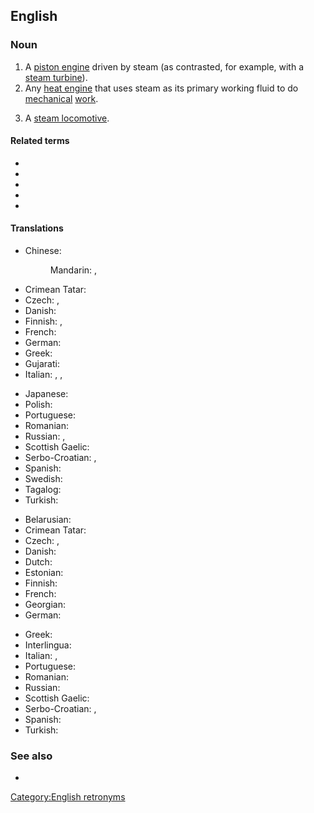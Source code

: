 {{also|steam-engine}}
==English==

===Noun===
{{en-noun}}

# A [[piston engine]] driven by steam (as contrasted, for example, with a [[steam turbine]]).
# Any [[heat engine]] that uses steam as its primary working fluid to do [[mechanical]] [[work]].
# {{lb|en|British}} A [[steam locomotive]].

====Related terms====
* {{l|en|steam power}}
* {{l|en|steam tractor}}
* {{l|en|steam locomotive}}
* {{l|en|steam shovel}}
* {{l|en|steam roller}}

====Translations====
{{trans-top|piston engine driven by steam}}
* Chinese:
*: Mandarin: {{t+|cmn|蒸汽機|sc=Hani}}, {{t+|cmn|蒸汽机|tr=zhēngqìjī|sc=Hani}}
* Crimean Tatar: {{t|crh|buv köçürici}}
* Czech: {{t+|cs|parní stroj|m}}, {{t|cs|parostroj|m}}
* Danish: {{t|da|dampmaskine|c}}
* Finnish: {{t+|fi|höyrykone}}, {{t|fi|mäntähöyrykone}}
* French: {{t+|fr|machine à vapeur|f}}
* German: {{t+|de|Dampfmaschine|f}}
* Greek: {{t+|el|ατμομηχανή|f}}
* Gujarati: {{t|gu|વરાળયંત્ર}}
* Italian: {{t+|it|motore a vapore|m}}, {{t+|it|motrice|f}}, {{t|it|locomotiva a vapore|f}}
{{trans-mid}}
* Japanese: {{t+|ja|蒸気機関|tr=じょうききかん, jōki kikan|sc=Jpan}}
* Polish: {{t+|pl|maszyna|f}} {{t+|pl|parowy|alt=parowa}}
* Portuguese: {{t|pt|[[máquina]] [[a]] [[vapor]]|f}}
* Romanian: {{t|ro|mașină cu abur|f}}
* Russian: {{t+|ru|парова́я маши́на|f}}, {{t+|ru|парово́й дви́гатель|m}}
* Scottish Gaelic: {{t|gd|einnsean-smùide|m}}
* Serbo-Croatian: {{t|sh|parni stroj|m}}, {{t|sh|parni stapni stroj|m}}
* Spanish: {{t+|es|máquina de vapor|f}}
* Swedish: {{t+|sv|ångmaskin|c}}
* Tagalog: {{t|tl|likhisog tubngaw}}
* Turkish: {{t+|tr|buhar makinesi}}
{{trans-bottom}}

{{trans-top|any steam-driven heat engine}}
* Belarusian: {{t|be|параво́з|m|sc=Cyrl}}
* Crimean Tatar: {{t|crh|buv köçürici}}
* Czech: {{t+|cs|parní stroj|m}}, {{t|cs|parostroj|m}}
* Danish: {{t|da|dampmaskine|c}}
* Dutch: {{t+|nl|stoommachine|f}}
* Estonian: {{t|et|aurumasin}}
* Finnish: {{t+|fi|höyrykone}}
* French: {{t+|fr|machine à vapeur|f}}
* Georgian: {{t|ka|ორთქლის მანქანა}}
* German: {{t+|de|Dampfmaschine|f}}
{{trans-mid}}
* Greek: {{t+|el|ατμομηχανή|f}}
* Interlingua: {{t|ia|machina de vapor}}
* Italian: {{t+|it|motrice|f}}, {{t|it|locomotiva a vapore|f}}
* Portuguese: {{t|pt|[[máquina]] [[a]] [[vapor]]|f}}
* Romanian: {{t|ro|mașină cu abur}}
* Russian: {{t+|ru|парова́я маши́на|f}}
* Scottish Gaelic: {{t|gd|einnsean-smùide|m}}
* Serbo-Croatian: {{t|sh|parni stroj|m}}, {{t+|sh|parostroj|m}}
* Spanish: {{t+|es|máquina de vapor|f}}
* Turkish: {{t+|tr|buhar makinesi}}
{{trans-bottom}}

{{trans-see|steam locomotive}}

===See also===
* {{l|en|traction engine}}

[[Category:English retronyms]]
